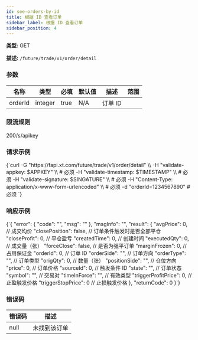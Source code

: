 ```yaml
---
id: see-orders-by-id
title: 根据 ID 查看订单
sidebar_label: 根据 ID 查看订单
sidebar_position: 4
---
```


**类型:** GET

**描述:** `/future/trade/v1/order/detail`

### 参数

| 名称    | 类型    | 必填 | 默认值 | 描述 | 范围 |
| ------- | ------- | --------- | ------- | ----------- | ------ |
| orderId | integer | true      | N/A     | 订单 ID    |        |

### 限流规则

200/s/apikey

### 请求示例

<CodeBlock language="bash" title="Request">
{`curl -G "https://fapi.xt.com/future/trade/v1/order/detail" \\
  -H "validate-appkey: $APPKEY" \\  # 必须
  -H "validate-timestamp: $TIMESTAMP" \\  # 必须
  -H "validate-signature: $SINGATURE" \\  # 必须
  -H "Content-Type: application/x-www-form-urlencoded" \\  # 必须
  -d "orderId=1234567890"  # 必须
`}
</CodeBlock>

### 响应示例


<CodeBlock language="json" title="Response">
  {`{
  "error": {
    "code": "",
    "msg": ""
  },
  "msgInfo": "",
  "result": {
    "avgPrice": 0,              // 成交均价
    "closePosition": false,     // 订单条件触发时是否全部平仓
    "closeProfit": 0,           // 平仓盈亏
    "createdTime": 0,           // 创建时间
    "executedQty": 0,           // 成交量（张）
    "forceClose": false,        // 是否为强平订单
    "marginFrozen": 0,          // 占用保证金
    "orderId": 0,               // 订单 ID
    "orderSide": "",            // 订单方向
    "orderType": "",            // 订单类型
    "origQty": 0,               // 数量（张）
    "positionSide": "",         // 仓位方向
    "price": 0,                 // 订单价格
    "sourceId": 0,              // 触发条件 ID
    "state": "",                // 订单状态
    "symbol": "",               // 交易对
    "timeInForce": "",          // 有效类型
    "triggerProfitPrice": 0,    // 止盈触发价格
    "triggerStopPrice": 0       // 止损触发价格
  },
  "returnCode": 0
}`}
</CodeBlock>

### 错误码

| 错误码 | 描述 |
| --- | --- |
| null | 未找到该订单 |